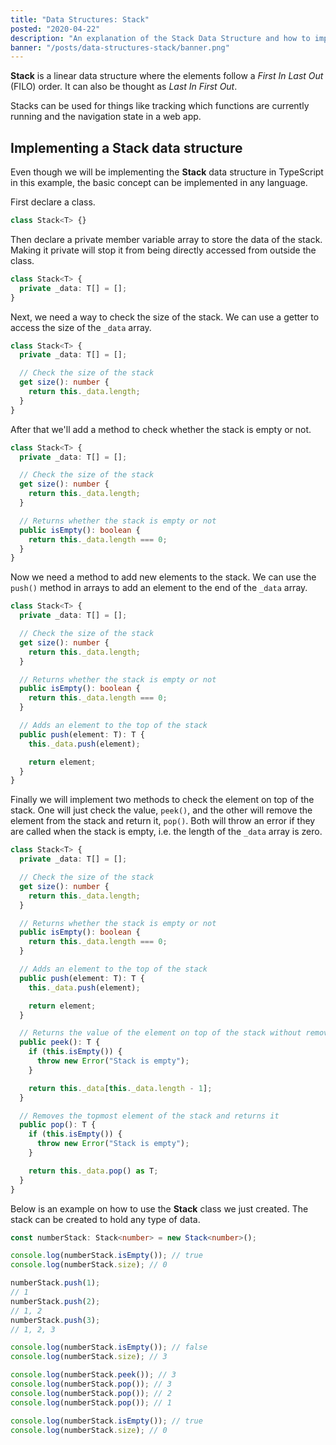 ```yaml
---
title: "Data Structures: Stack"
posted: "2020-04-22"
description: "An explanation of the Stack Data Structure and how to implement it"
banner: "/posts/data-structures-stack/banner.png"
---
```


**Stack** is a linear data structure where the elements follow a _First In Last Out_ (FILO) order. It can also be thought as _Last In First Out_.

<PostImage
  src="/posts/data-structures-stack/stack-diagram.png"
  width={420}
  height={310}
  title="Stack Diagram"
/>

Stacks can be used for things like tracking which functions are currently running and the navigation state in a web app.

## Implementing a Stack data structure

Even though we will be implementing the **Stack** data structure in TypeScript in this example, the basic concept can be implemented in any language.

First declare a class.

```typescript
class Stack<T> {}
```

Then declare a private member variable array to store the data of the stack. Making it private will stop it from being directly accessed from outside the class.

```typescript focus=2
class Stack<T> {
  private _data: T[] = [];
}
```

Next, we need a way to check the size of the stack. We can use a getter to access the size of the `_data` array.

```typescript focus=4:7
class Stack<T> {
  private _data: T[] = [];

  // Check the size of the stack
  get size(): number {
    return this._data.length;
  }
}
```

After that we'll add a method to check whether the stack is empty or not.

```typescript focus=9:12
class Stack<T> {
  private _data: T[] = [];

  // Check the size of the stack
  get size(): number {
    return this._data.length;
  }

  // Returns whether the stack is empty or not
  public isEmpty(): boolean {
    return this._data.length === 0;
  }
}
```

Now we need a method to add new elements to the stack. We can use the `push()` method in arrays to add an element to the end of the `_data` array.

```typescript focus=14:19
class Stack<T> {
  private _data: T[] = [];

  // Check the size of the stack
  get size(): number {
    return this._data.length;
  }

  // Returns whether the stack is empty or not
  public isEmpty(): boolean {
    return this._data.length === 0;
  }

  // Adds an element to the top of the stack
  public push(element: T): T {
    this._data.push(element);

    return element;
  }
}
```

Finally we will implement two methods to check the element on top of the stack. One will just check the value, `peek()`, and the other will remove the element from the stack and return it, `pop()`. Both will throw an error if they are called when the stack is empty, i.e. the length of the `_data` array is zero.

```typescript focus=21:37
class Stack<T> {
  private _data: T[] = [];

  // Check the size of the stack
  get size(): number {
    return this._data.length;
  }

  // Returns whether the stack is empty or not
  public isEmpty(): boolean {
    return this._data.length === 0;
  }

  // Adds an element to the top of the stack
  public push(element: T): T {
    this._data.push(element);

    return element;
  }

  // Returns the value of the element on top of the stack without removing it
  public peek(): T {
    if (this.isEmpty()) {
      throw new Error("Stack is empty");
    }

    return this._data[this._data.length - 1];
  }

  // Removes the topmost element of the stack and returns it
  public pop(): T {
    if (this.isEmpty()) {
      throw new Error("Stack is empty");
    }

    return this._data.pop() as T;
  }
}
```

Below is an example on how to use the **Stack** class we just created. The stack can be created to hold any type of data.

```typescript
const numberStack: Stack<number> = new Stack<number>();

console.log(numberStack.isEmpty()); // true
console.log(numberStack.size); // 0

numberStack.push(1);
// 1
numberStack.push(2);
// 1, 2
numberStack.push(3);
// 1, 2, 3

console.log(numberStack.isEmpty()); // false
console.log(numberStack.size); // 3

console.log(numberStack.peek()); // 3
console.log(numberStack.pop()); // 3
console.log(numberStack.pop()); // 2
console.log(numberStack.pop()); // 1

console.log(numberStack.isEmpty()); // true
console.log(numberStack.size); // 0
```
